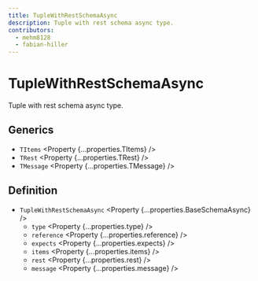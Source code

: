 ```yaml
---
title: TupleWithRestSchemaAsync
description: Tuple with rest schema async type.
contributors:
  - mehm8128
  - fabian-hiller
---
```



# TupleWithRestSchemaAsync

Tuple with rest schema async type.

## Generics

- `TItems` <Property {...properties.TItems} />
- `TRest` <Property {...properties.TRest} />
- `TMessage` <Property {...properties.TMessage} />

## Definition

- `TupleWithRestSchemaAsync` <Property {...properties.BaseSchemaAsync} />
  - `type` <Property {...properties.type} />
  - `reference` <Property {...properties.reference} />
  - `expects` <Property {...properties.expects} />
  - `items` <Property {...properties.items} />
  - `rest` <Property {...properties.rest} />
  - `message` <Property {...properties.message} />
